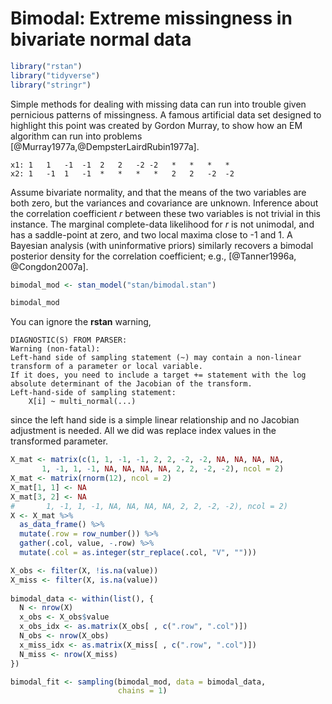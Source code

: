 # Bimodal: Extreme missingness in bivariate normal data {#bimodal}

```r
library("rstan")
library("tidyverse")
library("stringr")
```


Simple methods for dealing with missing data can run into trouble given pernicious patterns of missingness.  A famous artificial data set designed to highlight this point was created by Gordon Murray, to show how an EM algorithm can run into problems [@Murray1977a,@DempsterLairdRubin1977a].

```
x1:	1	1	-1	-1	2	2	-2 -2	*	*	*	*
x2:	1	-1	1	-1	*	*	*	*	2	2	-2	-2
```

Assume bivariate normality, and that the means of the two variables are both zero, but the variances and covariance are unknown.  Inference about the correlation coefficient  $r$  between these two variables is not trivial in this instance.  The marginal complete-data likelihood for $r$  is not unimodal, and has a saddle-point at zero, and two local maxima close to -1 and 1.  A Bayesian analysis (with uninformative priors) similarly recovers a bimodal posterior density for the correlation coefficient; e.g.,
[@Tanner1996a, @Congdon2007a].

```r
bimodal_mod <- stan_model("stan/bimodal.stan")
```
```r
bimodal_mod
```

You can ignore the **rstan** warning,
```
DIAGNOSTIC(S) FROM PARSER:
Warning (non-fatal):
Left-hand side of sampling statement (~) may contain a non-linear transform of a parameter or local variable.
If it does, you need to include a target += statement with the log absolute determinant of the Jacobian of the transform.
Left-hand-side of sampling statement:
    X[i] ~ multi_normal(...)
```
since the left hand side is a simple linear relationship and no 
Jacobian adjustment is needed.
All we did was replace index values in the transformed parameter.

```r
X_mat <- matrix(c(1, 1, -1, -1, 2, 2, -2, -2, NA, NA, NA, NA,
       1, -1, 1, -1, NA, NA, NA, NA, 2, 2, -2, -2), ncol = 2)
X_mat <- matrix(rnorm(12), ncol = 2)
X_mat[1, 1] <- NA
X_mat[3, 2] <- NA
#       1, -1, 1, -1, NA, NA, NA, NA, 2, 2, -2, -2), ncol = 2)
X <- X_mat %>%
  as_data_frame() %>%
  mutate(.row = row_number()) %>%
  gather(.col, value, -.row) %>%
  mutate(.col = as.integer(str_replace(.col, "V", "")))

X_obs <- filter(X, !is.na(value))
X_miss <- filter(X, is.na(value))
  
bimodal_data <- within(list(), {
  N <- nrow(X)
  x_obs <- X_obs$value
  x_obs_idx <- as.matrix(X_obs[ , c(".row", ".col")])
  N_obs <- nrow(X_obs)
  x_miss_idx <- as.matrix(X_miss[ , c(".row", ".col")])
  N_miss <- nrow(X_miss)
})
```

```r
bimodal_fit <- sampling(bimodal_mod, data = bimodal_data,
                        chains = 1)
```
